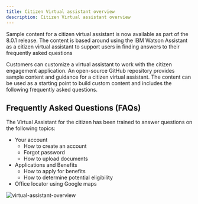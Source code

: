 ```yaml
---
title: Citizen Virtual assistant overview
description: Citizen Virtual assistant overview
---
```

Sample content for a citizen virtual assistant is now available as part of the 8.0.1 release. The content is based around using the IBM Watson Assistant as a citizen virtual assistant to support users in finding answers to their frequently asked questions

Customers can customize a virtual assistant to work with the citizen engagement application. An open-source GitHub repository provides sample content and guidance for a citizen virtual assistant. The content can be used as a starting point to build custom content and includes the following frequently asked questions.
## Frequently Asked Questions (FAQs)

The Virtual Assistant for the citizen has been trained to answer questions on the following topics:
* Your account
    * How to create an account
    * Forgot password
    * How to upload documents
* Applications and Benefits
    * How to apply for benefits
    * How to determine potential eligibility
* Office locator using Google maps

![virtual-assistant-overview](../../images/virtual-assistant-ce-overview.png)

